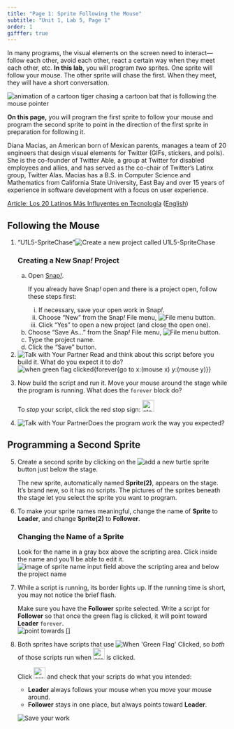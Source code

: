 ```yaml
---
title: "Page 1: Sprite Following the Mouse"
subtitle: "Unit 1, Lab 5, Page 1"
order: 1
gifffer: true
---
```


::: learn
<p>In many programs, the visual elements on the screen need to interact---follow each other, avoid each other, react a certain way when they meet each other, etc. <strong>In this lab,</strong> you will program <em>two</em> sprites. One sprite will follow your mouse. The other sprite will chase the first. When they meet, they will have a short conversation.</p>

<img title="animation of a cartoon tiger chasing a cartoon bat that is following the mouse pointer" alt="animation of a cartoon tiger chasing a cartoon bat that is following the mouse pointer" class="ms-4" data-gifffer="/img/1-introduction/leader-follower-animation.gif"/>

<p><strong>On this page,</strong> you will program the first sprite to follow your mouse and program the second sprite to point in the direction of the first sprite in preparation for following it.</p>
:::

::: atwork
<!--<img class="noshadow float-end" height="200px" src="/img/atwork/Diana_Macias.jpg" alt="photo of Diana Macias" title="photo of Diana Macias" />-->

<p>Diana Macias, an American born of Mexican parents, manages a team of 20 engineers that design visual elements for Twitter (GIFs, stickers, and polls). She is the co-founder of Twitter Able, a group at Twitter for disabled employees and allies, and has served as the co-chair of Twitter's Latinx group, Twitter Alas. Macias has a B.S. in Computer Science and Mathematics from California State University, East Bay and over 15 years of experience in software development with a focus on user experience.</p>

<p><a href="https://www.lanacion.com.ar/tecnologia/los-20-latinos-mas-influyentes-en-tecnologia-de-2017-segun-cnet-nid2066888/" title="Article: Los 20 Latinos Más Influyentes en Tecnología" target="_blank">Article: Los 20 Latinos Más Influyentes en Tecnología</a> (<a href="https://www-lanacion-com-ar.translate.goog/tecnologia/los-20-latinos-mas-influyentes-en-tecnologia-de-2017-segun-cnet-nid2066888/?_x_tr_sl=es&_x_tr_tl=en&_x_tr_hl=en&_x_tr_pto=wapp" title="Article: The 20 most influential Latinos in technology" target="_blank">English</a>)</p>
:::

## Following the Mouse

::: {#first .forYouToDo}
<ol>

<li>

::: newProject
["U1L5-SpriteChase"]{.text}<img src="/img/icons/new-project-called.png" title="Create a new project called U1L5-SpriteChase" alt="Create a new project called U1L5-SpriteChase"/>
:::

::: narrower
### <strong>Creating a New Snap<em>!</em> Project</strong>

<ol style="list-style-type:lower-alpha">

<li>

Open <a href="https://snap.berkeley.edu/run" title="Snap!" target="_blank">Snap<em>!</em></a>.

::: endnote
If you already have Snap<em>!</em> open and there is a project open, follow these steps first:

<ol style="list-style-type:lower-roman">

<li>If necessary, save your open work in Snap<em>!</em>.</li>

<li>Choose "New" from the Snap<em>!</em> File menu, <img src="/img/1-introduction/file_button.png" title="File menu button" alt="File menu button"/>.</li>

<li>Click "Yes" to open a new project (and close the open one).</li>

</ol>
:::

</li>

<li>Choose "Save As..." from the Snap<em>!</em> File menu, <img src="/img/1-introduction/file_button.png" title="File menu button" alt="File menu button"/>.</li>

<li>Type the project name.</li>

<li>Click the "Save" button.</li>

</ol>
:::

</li>

<li><img src="/img/icons/talk-with-your-partner.png" title="Talk with Your Partner" alt="Talk with Your Partner" class="inline"/> Read and think about this script before you build it. What do you expect it to do?<br /> <img src="/img/1-introduction/follow-that-mouse.png" title="when green flag clicked{forever{go to x:(mouse x) y:(mouse y)}}" alt="when green flag clicked{forever{go to x:(mouse x) y:(mouse y)}}" class="ms-4"/></li>

<li>

Now build the script and run it. Move your mouse around the stage while the program is running. What does the `forever` block do?

::: endnote
To <em>stop</em> your script, click the red stop sign: <img src="/img/1-introduction/stop_button.png" title="stop button" alt="stop button" class="button" style="height:1.9em;"/>
:::

</li>

<li><img src="/img/icons/talk-with-your-partner-mini.png" title="Talk with Your Partner" alt="Talk with Your Partner" class="inline"/>Does the program work the way you expected?</li>

</ol>
:::

## Programming a Second Sprite

::: forYouToDo
<ol start="5">

<li>

Create a second sprite by clicking on the <img src="/img/1-introduction/add-a-new-turtle-sprite.png" title="add a new turtle sprite" alt="add a new turtle sprite"/> button just below the stage.

::: endnote
The new sprite, automatically named <strong>Sprite(2)</strong>, appears on the stage. It's brand new, so it has no scripts. The pictures of the sprites beneath the stage let you select the sprite you want to program.
:::

</li>

<li>

To make your sprite names meaningful, change the name of <strong>Sprite</strong> to <strong>Leader</strong>, and change <strong>Sprite(2)</strong> to <strong>Follower</strong>.

::: narrower
### <strong>Changing the Name of a Sprite</strong>

<p>Look for the name in a gray box above the scripting area. Click inside the name and you'll be able to edit it.<br /> <img src="/img/1-introduction/change-sprite-name.jpg" title="image of sprite name input field above the scripting area and below the project name" alt="image of sprite name input field above the scripting area and below the project name" class="ms-4"/></p>
:::

</li>

<li>

::: sidenoteBig
While a script is running, its border lights up. If the running time is short, you may not notice the brief flash.
:::

Make sure you have the <strong>Follower</strong> sprite selected. Write a script for <strong>Follower</strong> so that once the green flag is clicked, it will point toward <strong>Leader</strong> `forever`.<br /> <img src="/img/blocks/point-towards.png" title="point towards []" alt="point towards []" class="ms-4"/>

</li>

<li>

::: sidenoteBig
Both sprites have scripts that use <img src="/img/blocks/when-green-flag-clicked-full-size.png" title="When &apos;Green Flag&apos; Clicked" alt="When &apos;Green Flag&apos; Clicked" class="inline"/>, so <em>both</em> of those scripts run when <img src="/img/1-introduction/green-flag_button.png" title="green-flag button" alt="green-flag button" style="height:1.9em;"/> is clicked.
:::

Click <img src="/img/1-introduction/green-flag_button.png" title="green-flag button" alt="green-flag button" style="height:1.9em;"/> and check that your scripts do what you intended:

<ul>

<li><strong>Leader</strong> always follows your mouse when you move your mouse around.</li>

<li><strong>Follower</strong> stays in one place, but always points toward <strong>Leader</strong>.</li>

</ul>

</li>

<img src="/img/icons/save-now.png" title="Save your work" alt="Save your work" class="inline"/>

</ol>
:::

</body>

</html>
